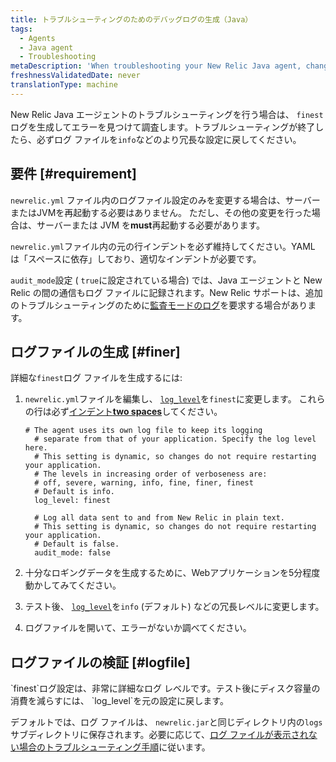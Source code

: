 ```yaml
---
title: トラブルシューティングのためのデバッグログの生成（Java）
tags:
  - Agents
  - Java agent
  - Troubleshooting
metaDescription: 'When troubleshooting your New Relic Java agent, change the newrelic_agent.log level temporarily to FINEST, then collect about 5 minutes of log data.'
freshnessValidatedDate: never
translationType: machine
---
```


New Relic Java エージェントのトラブルシューティングを行う場合は、 `finest`ログを生成してエラーを見つけて調査します。トラブルシューティングが終了したら、必ずログ ファイルを`info`などのより冗長な設定に戻してください。

## 要件 [#requirement]

`newrelic.yml` ファイル内のログファイル設定のみを変更する場合は、サーバーまたはJVMを再起動する必要はありません。 ただし、その他の変更を行った場合は、サーバーまたは JVM を<DNT>**must**</DNT>再起動する必要があります。

`newrelic.yml`ファイル内の元の行インデントを必ず維持してください。YAML は「スペースに依存」しており、適切なインデントが必要です。

`audit_mode`設定 ( `true`に設定されている場合) では、Java エージェントと New Relic の間の通信もログ ファイルに記録されます。New Relic サポートは、追加のトラブルシューティングのために[監査モードのログ](/docs/agents/manage-apm-agents/configuration/log-audit-all-data-your-new-relic-agent-transmits)を要求する場合があります。

## ログファイルの生成 [#finer]

詳細な`finest`ログ ファイルを生成するには:

1. `newrelic.yml`ファイルを編集し、 [`log_level`](/docs/agents/java-agent/configuration/java-agent-configuration-config-file#cfg-log_level)を`finest`に変更します。 これらの行は必ず[インデント<DNT>**two spaces**</DNT>](#requirements)してください。

   ```
   # The agent uses its own log file to keep its logging
     # separate from that of your application. Specify the log level here.
     # This setting is dynamic, so changes do not require restarting your application.
     # The levels in increasing order of verboseness are:
     # off, severe, warning, info, fine, finer, finest
     # Default is info.
     log_level: finest

     # Log all data sent to and from New Relic in plain text.
     # This setting is dynamic, so changes do not require restarting your application.
     # Default is false.
     audit_mode: false
   ```

2. 十分なロギングデータを生成するために、Webアプリケーションを5分程度動かしてみてください。

3. テスト後、 [`log_level`](/docs/agents/java-agent/configuration/java-agent-configuration-config-file#cfg-log_level)を`info` (デフォルト) などの冗長レベルに変更します。

4. ログファイルを開いて、エラーがないか調べてください。

## ログファイルの検証 [#logfile]

<Callout variant="important">
  `finest`ログ設定は、非常に詳細なログ レベルです。テスト後にディスク容量の消費を減らすには、 `log_level`を元の設定に戻します。
</Callout>

デフォルトでは、ログ ファイルは、 `newrelic.jar`と同じディレクトリ内の`logs`サブディレクトリに保存されます。必要に応じて、[ログ ファイルが表示されない場合のトラブルシューティング手順](/docs/agents/java-agent/troubleshooting/no-log-file-java)に従います。
